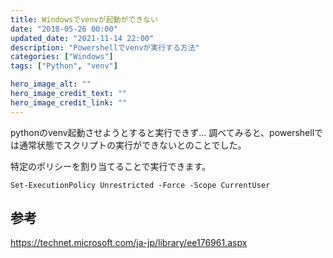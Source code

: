 ```yaml
---
title: Windowsでvenvが起動ができない
date: "2018-05-26 00:00"
updated_date: "2021-11-14 22:00"
description: "Powershellでvenvが実行する方法"
categories: ["Windows"]
tags: ["Python", "venv"]

hero_image_alt: ""
hero_image_credit_text: ""
hero_image_credit_link: ""
---
```

pythonのvenv起動させようとすると実行できず…
調べてみると、powershellでは通常状態でスクリプトの実行ができないとのことでした。

特定のポリシーを割り当てることで実行できます。

```
Set-ExecutionPolicy Unrestricted -Force -Scope CurrentUser
```

## 参考
https://technet.microsoft.com/ja-jp/library/ee176961.aspx